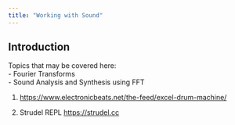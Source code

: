 ```yaml
---
title: "Working with Sound"
---
```


## Introduction
Topics that may be covered here:\
- Fourier Transforms\
- Sound Analysis and Synthesis using FFT\

1. <https://www.electronicbeats.net/the-feed/excel-drum-machine/>

2. Strudel REPL <https://strudel.cc>
